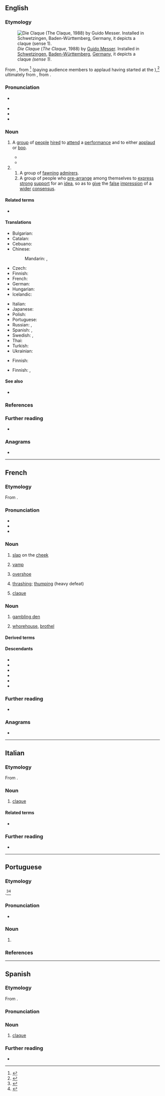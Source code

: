 {{also|Claque|claqué}}
==English==
{{was wotd|2021|August|11}}

===Etymology===
[[File:Schwetzingen Skulptur Die Claque 20120517.jpg|thumb|''Die Claque'' (''The Claque'', 1988) by [[:de:Guido Messer|Guido Messer]]. Installed in [[Schwetzingen]], [[Baden-Württemberg]], [[Germany]], it depicts a claque ''(sense 1)''.]]

{{root|en|ine-pro|*glag-}}
From {{bor|en|fr|claque|t=group of people hired to applaud or boo, claque|lit=a slap; a clap}}, from {{m|fr|claquer|t=of hands: to clap}}<ref>{{R:OED Online|pos=n|id=33796|date=March 2021}}</ref> (paying audience members to applaud having started at the {{w|Paris Opera}}),<ref>{{R:Lexico|pos=n}}</ref> ultimately from {{der|en|gem-pro|*klakōną|t=to clap; to clack; to chirp, tweet, twitter}}, from {{der|en|ine-pro|*glag-|t=to make a noise; to chatter, chirp}}.

===Pronunciation===
* {{a|RP|GA}} {{IPA|en|/ˈklæk/}}
* {{audio|en|LL-Q1860 (eng)-Vealhurl-claque.wav|Audio (Southern England)}}
* {{homophones|en|clack}}
* {{rhymes|en|æk|s=1}}

===Noun===
{{en-noun}}

# {{lb|en|collective}} A [[group#Noun|group]] of [[person|people]] [[hire#Verb|hired]] to [[attend]] a [[performance]] and to either [[applaud]] or [[boo#Verb|boo]].
#* {{quote-journal|en|title=Theatre claqueurs in Vienna form union; now get two Wienerwursts for simple applause, six with beer for special ovations|newspaper={{w|The New York Times}}|archiveurl=https://web.archive.org/web/20210728165133/https://www.nytimes.com/1930/02/23/archives/theatre-claqueurs-in-vienna-form-union-now-get-two-wienerwursts-for.html|archivedate=28 July 2021|location=New York, N.Y.|publisher={{w|The New York Times Company}}|date=23 February 1930|page=4|column=1|issn=0362-4331|oclc=971436363|passage=The most popular singers have been obliged to give free tickets and even to donate cash, lest the '''claque''' retaliate by frantic applause at the wrong moment.}}
#* {{quote-journal|en|author=John Briggs|title=What every young claqueur should know|newspaper={{w|The New York Times}}|archiveurl=https://web.archive.org/web/20210728181900/https://www.nytimes.com/1957/12/22/archives/what-every-young-claqueur-should-know-function.html|archivedate=28 July 2021|location=New York, N.Y.|publisher={{w|The New York Times Company}}|date=22 December 1957|page=53|columns=4–7|issn=0362-4331|oclc=971436363|passage=The '''claque''' isn't paid. In fact, claqueurs pay to get in. The inducement is that they can buy standing room for half price, without waiting in line.}}
# {{lb|en|by extension}}
## A group of [[fawning#Adjective|fawning]] [[admirer]]s.
## A group of people who [[pre-arrange]] among themselves to [[express#Verb|express]] [[strong]] [[support#Noun|support]] for an [[idea]], so as to [[give#Verb|give]] the [[false]] [[impression]] of a [[wide]]r [[consensus]].

====Related terms====
* {{l|en|claqueur}}

====Translations====
{{trans-top|people hired to attend a performance and to either applaud or boo}}
* Bulgarian: {{t+|bg|клакьори|p}}
* Catalan: {{t+|ca|claca|f}}
* Cebuano: {{t|ceb|batos}}
* Chinese:
*: Mandarin: {{t|cmn|集團喝彩}}, {{t|cmn|集团喝彩|tr=jítuánhècǎi}}
* Czech: {{t|cs|klaka}}
* Finnish: {{t+|fi|[[palkattu]] [[yleisö]]}}
* French: {{t+|fr|claque|f}}
* German: {{t+|de|Claque|f}}
* Hungarian: {{t|hu|klakk}}
* Icelandic: {{t|is|klapplið|n}}
{{trans-mid}}
* Italian: {{t|it|claque|f}}
* Japanese: {{t|ja|クラック}}
* Polish: {{t+|pl|klaka|f}}
* Portuguese: {{t+|pt|claque|f}}
* Russian: {{t+|ru|кла́ка|f}}, {{t+|ru|клакер|alt=кла́керы|m-p}}
* Spanish: {{t|es|clac|m}}, {{t|es|claque|f}}
* Swedish: {{t+|sv|klack}}, {{t|sv|hejarklack}}
* Thai: {{t+|th|หน้าม้า}}
* Turkish: {{t+|tr|şakşakçı}}
* Ukrainian: {{t|uk|клака|f}}
{{trans-bottom}}

{{trans-top|group of fawning admirers}}
* Finnish: {{t|fi|ihailijaryhmä}}
{{trans-mid}}
{{trans-bottom}}

{{trans-top|group of people who pre-arrange among themselves to express strong support for an idea}}
* Finnish: {{t+|fi|liittouma}}, {{t+|fi|ryhmittymä}}
{{trans-mid}}
{{trans-bottom}}

====See also====
* {{l|en|clique}} {{qualifier|another type of ingroup with biased interests}}

===References===
<references/>

===Further reading===
* {{pedia}}

===Anagrams===
* {{anagrams|en|a=acelqu|calque}}

----

==French==

===Etymology===
From {{m|fr|claquer}}.

===Pronunciation===
* {{fr-IPA}}
* {{audio|fr|LL-Q150 (fra)-LoquaxFR-claque.wav|Audio}}
* {{audio|fr|LL-Q150 (fra)-DenisdeShawi-claque.wav|Audio (CAN)}}

===Noun===
{{fr-noun|f}}

# [[slap]] on the [[cheek]]
#: {{syn|fr|gifle|baffe|taloche}}
# [[vamp]] {{gloss|of a shoe}}
# {{lb|fr|Quebec}} [[overshoe]]
#: {{syn|fr|shoe claque|chouclaque}}
# {{lb|fr|sports}} [[thrashing]]; [[thumping]] (heavy defeat)
# {{lb|fr|collective}} [[#English|claque]] {{gloss|group of people hired to either applaud or boo}}

===Noun===
{{fr-noun|m}}

# {{lb|fr|slang}} [[gambling den]]
# {{lb|fr|slang}} [[whorehouse]], [[brothel]]

====Derived terms====
{{col3|fr
|en avoir sa claque
|prendre ses cliques et ses claques
|tête à claques
}}

====Descendants====
* {{desc|ca|claca|bor=1}}
* {{desc|en|claque|bor=1}}
* {{desc|de|Claque|bor=1}}
* {{desc|it|claque|bor=1}}
* {{desc|pt|claque|bor=1}}
* {{desc|es|claque|bor=1}}

===Further reading===
* {{R:TLFi}}

===Anagrams===
* {{l|fr|calque}}

{{C|fr|Violence}}
----

==Italian==

===Etymology===
From {{bor|it|fr|claque}}.

===Noun===
{{it-noun|f|#}}

# [[claque#English|claque]]

====Related terms====
* {{l|it|clacchista}}

===Further reading===
* {{R:it:Treccani}}

----

==Portuguese==

===Etymology===
{{bor+|pt|fr|claque}}.<ref>{{R:pt:Infopédia}}</ref><ref>{{R:pt:Priberam}}</ref>

===Pronunciation===
{{pt-IPA}}
* {{hyph|pt|cla|que}}

===Noun===
{{pt-noun|f}}

# {{lb|pt|Portugal|sports}} {{l|en|supporter|supporters}} {{gloss|people who support something, especially a sports team}}
#: {{syn|pt|torcida|q1=Brazil}}

===References===
<references/>

----

==Spanish==

===Etymology===
From {{bor|es|fr|claque}}.

===Pronunciation===
{{es-IPA}}

===Noun===
{{es-noun|f}}

# [[#English|claque]]

===Further reading===
* {{R:es:DRAE}}